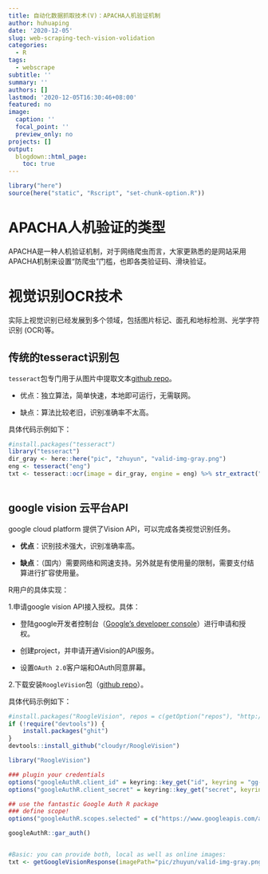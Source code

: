 ```yaml
---
title: 自动化数据抓取技术(V)：APACHA人机验证机制
author: huhuaping
date: '2020-12-05'
slug: web-scraping-tech-vision-volidation
categories:
  - R
tags:
  - webscrape
subtitle: ''
summary: ''
authors: []
lastmod: '2020-12-05T16:30:46+08:00'
featured: no
image:
  caption: ''
  focal_point: ''
  preview_only: no
projects: []
output:
  blogdown::html_page:
    toc: true
---
```


```r
library("here")
source(here("static", "Rscript", "set-chunk-option.R"))
```

# APACHA人机验证的类型

APACHA是一种人机验证机制，对于网络爬虫而言，大家更熟悉的是网站采用APACHA机制来设置“防爬虫”门槛，也即各类验证码、滑块验证。



# 视觉识别OCR技术

实际上视觉识别已经发展到多个领域，包括图片标记、面孔和地标检测、光学字符识别 (OCR)等。

## 传统的tesseract识别包

`tesseract`包专门用于从图片中提取文本[github repo](https://github.com/ropensci/tesseract)。

- 优点：独立算法，简单快速，本地即可运行，无需联网。

- 缺点：算法比较老旧，识别准确率不太高。

具体代码示例如下：

```r
#install.packages("tesseract")
library("tesseract")
dir_gray <- here::here("pic", "zhuyun", "valid-img-gray.png")
eng <- tesseract("eng")
txt <- tesseract::ocr(image = dir_gray, engine = eng) %>% str_extract("\\d{4}")
    
```


## google vision 云平台API

google cloud platform 提供了Vision API，可以完成各类视觉识别任务。

- **优点**：识别技术强大，识别准确率高。

- **缺点**：（国内）需要网络和网速支持。另外就是有使用量的限制，需要支付结算进行扩容使用量。

R用户的具体实现：

1.申请google vision API接入授权。具体：

- 登陆google开发者控制台（[Google's developer console](https://console.cloud.google.com/)）进行申请和授权。

- 创建project，并申请开通Vision的API服务。

- 设置`OAuth 2.0`客户端和OAuth同意屏幕。

2.下载安装`RoogleVision`包（[github repo](https://github.com/cloudyr/RoogleVision)）。

具体代码示例如下：

```r
#install.packages("RoogleVision", repos = c(getOption("repos"), "http://cloudyr.github.io/drat"))
if (!require("devtools")) {
    install.packages("ghit")
}
devtools::install_github("cloudyr/RoogleVision")

library("RoogleVision")

### plugin your credentials
options("googleAuthR.client_id" = keyring::key_get("id", keyring = "gg-vision2"))
options("googleAuthR.client_secret" = keyring::key_get("secret", keyring = "gg-vision2"))

## use the fantastic Google Auth R package
### define scope!
options("googleAuthR.scopes.selected" = c("https://www.googleapis.com/auth/cloud-platform"))

googleAuthR::gar_auth()


#Basic: you can provide both, local as well as online images:
txt <- getGoogleVisionResponse(imagePath="pic/zhuyun/valid-img-gray.png", feature="TEXT_DETECTION",numResults = 1)

```